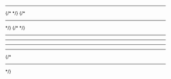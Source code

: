 
<FrontPageHero />

<div className="h-8" />

<div className="container mx-auto p-8">
  <CategoryList.Wrapper title="Catalogue">
    <CategoryList.Section title="CRUD">
      <CategoryList.Item id="form-input"></CategoryList.Item>
      <CategoryList.Item id="create-or-update-form"></CategoryList.Item>
      <CategoryList.Item id="confirmation-dialog"></CategoryList.Item>
      <CategoryList.Item id="multi-step-form"></CategoryList.Item>
      <CategoryList.Item id="multi-step-form-with-validation"></CategoryList.Item>
      <CategoryList.Item id="cascading-select-controls"></CategoryList.Item>
      <CategoryList.ComingSoonItem
        title="Combo Box"
        icon={Icons.ListAltOutlined}
      />
    </CategoryList.Section>
    <hr />
    {/* <CategoryList.Section title="Backend Services">
      <CategoryList.Item title="API Endpoint"></CategoryList.Item>
    </CategoryList.Section> */}
    {/* <hr /> */}
    <CategoryList.Section title="Abstract">
      {/* <CategoryList.Item title="Async Sequences"></CategoryList.Item> */}
      <CategoryList.Item id="multi-step-timer"></CategoryList.Item>
      <CategoryList.Item id="queue"></CategoryList.Item>
      <CategoryList.Item id="debounce"></CategoryList.Item>
      <CategoryList.Item id="deduplication"></CategoryList.Item>
    </CategoryList.Section>
    <hr />
    <CategoryList.Section title="Lists">
      <CategoryList.Item id="pagination"></CategoryList.Item>
      <CategoryList.Item id="infinite-scroll"></CategoryList.Item>
      <CategoryList.Item id="drag-and-drop"></CategoryList.Item>
    </CategoryList.Section>
    <hr />
    <CategoryList.Section title="Data Fetching">
      <CategoryList.Item id="simple-data-fetch"></CategoryList.Item>
      <CategoryList.Item id="with-local-cache"></CategoryList.Item>
      <CategoryList.ComingSoonItem
        title="With Circuit Breaker"
        icon={Icons.BatteryAlertOutlined}
      ></CategoryList.ComingSoonItem>
    </CategoryList.Section>
    <hr />
    <CategoryList.Section title="Global State">
      <CategoryList.Item id="authentication"></CategoryList.Item>
      <CategoryList.Item id="tab-focus"></CategoryList.Item>
    </CategoryList.Section>
    <hr />
    <CategoryList.Section title="Audio/Video">
      <CategoryList.Item id="netflix-style-video-hover"></CategoryList.Item>
      <CategoryList.ComingSoonItem
        title="Video / Audio controls"
        icon={Icons.PlayCircleOutlineOutlined}
      ></CategoryList.ComingSoonItem>
    </CategoryList.Section>
    {/* <hr />
    <CategoryList.Section title="Forms">
      <CategoryList.Item title="Sign Up Form"></CategoryList.Item>
      <CategoryList.Item title="Async Validation"></CategoryList.Item>
      <CategoryList.Item title="Multi-Step Form"></CategoryList.Item>
    </CategoryList.Section> */}
  </CategoryList.Wrapper>
</div>

